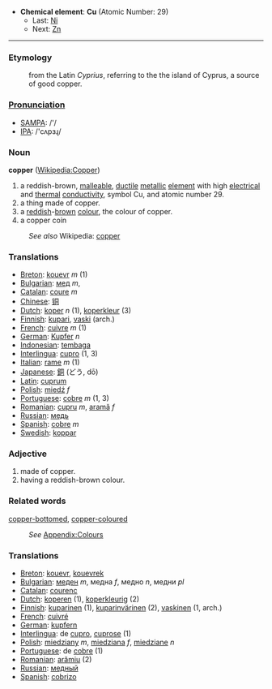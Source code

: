 *'''Chemical element''': '''Cu''' (Atomic Number: 29)
**Last: [[Nickel|Ni]]
**Next: [[Zinc|Zn]]
----
===Etymology===
:from the Latin ''Cyprius'', referring to the the island of Cyprus, a source of good copper.

===[[Pronunciation]]===
*[[w:SAMPA|SAMPA]]: /'/
*[[w:IPA|IPA]]: /'cʌpɜɻ/

===Noun===
'''copper''' ([[en:Copper|Wikipedia:Copper]])
#a reddish-brown, [[malleable]], [[ductile]] [[metal]]lic [[element]] with high [[electrical]] and [[thermal]] [[conductivity]], symbol Cu, and atomic number 29.
#a thing made of copper.
#a [[red]]dish-[[brown]] [[color|colour]], the colour of copper.
#a copper coin
:''See also'' Wikipedia: [[w:copper|copper]]

===Translations===
*[[Breton]]: [[kouevr]] ''m'' (1)
*[[Bulgarian]]: [[мед]] ''m'', 
*[[Catalan]]: [[coure]] ''m''
*[[Chinese]]: [[铜]]
*[[Dutch]]: [[koper]] ''n'' (1), [[koperkleur]] (3)
*[[Finnish]]: [[kupari]], [[vaski]] (arch.)
*[[French]]: [[cuivre]] ''m'' (1)
*[[German]]: [[Kupfer]] ''n''
*[[Indonesian]]: [[tembaga]]
*[[Interlingua]]: [[cupro]] (1, 3)
*[[Italian]]: [[rame]] ''m'' (1)
*[[Japanese]]: [[銅]] (どう, dō)
*[[Latin]]: [[cuprum]]
*[[Polish]]: [[miedź]] ''f''
*[[Portuguese]]: [[cobre]] ''m'' (1, 3)
*[[Romanian]]: [[cupru]] ''m'', [[aramă]] ''f''
*[[Russian]]: [[медь]]
*[[Spanish]]: [[cobre]] ''m''
*[[Swedish]]: [[koppar]]

===Adjective===
#made of copper.
#having a reddish-brown colour.

===Related words===
[[copper-bottomed]], [[copper-coloured]]
:''See'' [[Wiktionary_Appendix:Colours|Appendix:Colours]]

===Translations===

*[[Breton]]: [[kouevr]], [[kouevrek]]
*[[Bulgarian]]: [[меден]] ''m'', медна ''f'', медно ''n'', медни ''pl''
*[[Catalan]]: [[courenc]]
*[[Dutch]]: [[koperen]] (1), [[koperkleurig]] (2)
*[[Finnish]]: [[kuparinen]] (1), [[kuparinvärinen]] (2), [[vaskinen]] (1, arch.)
*[[French]]: [[cuivré]]
*[[German]]: [[kupfern]]
*[[Interlingua]]: de [[cupro]], [[cuprose]] (1)
*[[Polish]]: [[miedziany]] ''m'', [[miedziana]] ''f'', [[miedziane]] ''n''
*[[Portuguese]]: de [[cobre]] (1)
*[[Romanian]]: [[arămiu]] (2)
*[[Russian]]: [[медный]]
*[[Spanish]]: [[cobrizo]]